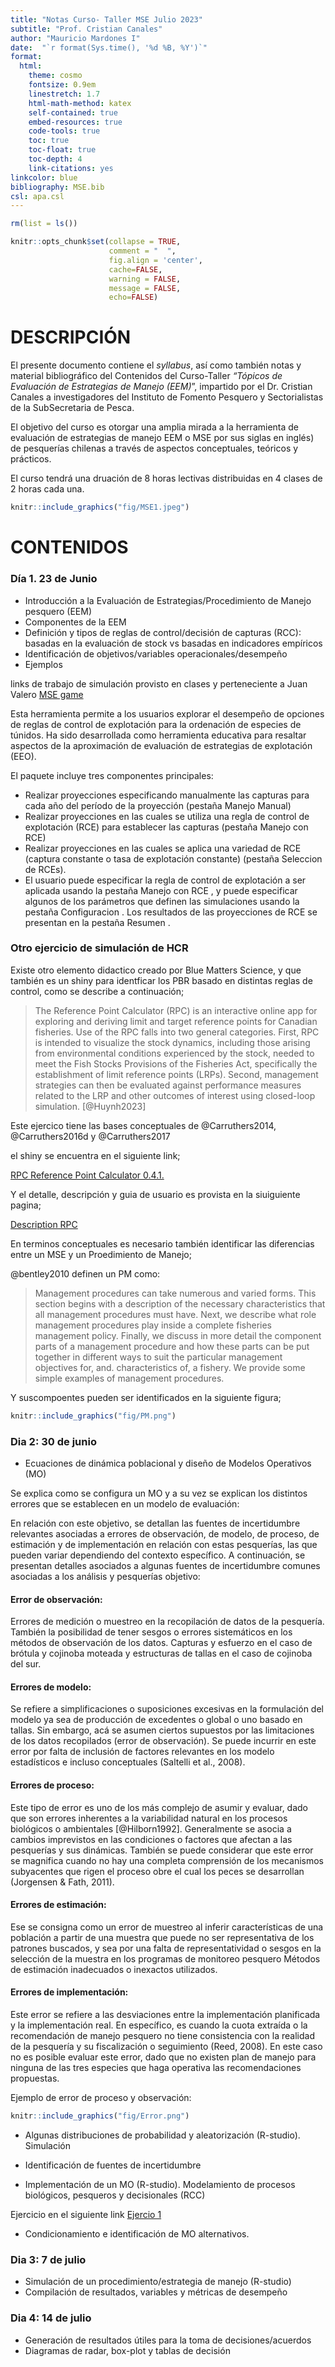 ```yaml
---
title: "Notas Curso- Taller MSE Julio 2023"
subtitle: "Prof. Cristian Canales"
author: "Mauricio Mardones I"
date:  "`r format(Sys.time(), '%d %B, %Y')`"
format:
  html:
    theme: cosmo
    fontsize: 0.9em
    linestretch: 1.7
    html-math-method: katex
    self-contained: true
    embed-resources: true
    code-tools: true
    toc: true
    toc-float: true
    toc-depth: 4
    link-citations: yes
linkcolor: blue
bibliography: MSE.bib
csl: apa.csl
---
```


```r
rm(list = ls())
```


```r
knitr::opts_chunk$set(collapse = TRUE, 
                      comment = "  ", 
                      fig.align = 'center',
                      cache=FALSE,
                      warning = FALSE,
                      message = FALSE,
                      echo=FALSE)
```

# DESCRIPCIÓN

El presente documento contiene el *syllabus*, así como también notas y material bibliográfico del Contenidos del Curso-Taller *"Tópicos de Evaluación de Estrategias de Manejo (EEM)*", impartido por el Dr. Cristian Canales  a investigadores del Instituto de Fomento Pesquero y Sectorialistas de la SubSecretaria de Pesca.

El objetivo del curso es otorgar una amplia mirada a la herramienta de evaluación de estrategias de manejo EEM o MSE por sus siglas en inglés) de pesquerías chilenas a través de aspectos conceptuales, teóricos y prácticos.

El curso tendrá una druación de 8 horas lectivas distribuidas en 4 clases de 2 horas cada una.

```r
knitr::include_graphics("fig/MSE1.jpeg")
```

# CONTENIDOS

### Día 1. 23 de Junio 

- Introducción a la Evaluación de Estrategias/Procedimiento de Manejo pesquero (EEM)
- Componentes de la EEM
- Definición y tipos de reglas de control/decisión de capturas (RCC): basadas en la evaluación de stock vs basadas en indicadores empíricos
- Identificación de objetivos/variables operacionales/desempeño
- Ejemplos




links de trabajo de simulación provisto en clases y perteneciente a Juan Valero [MSE game](https://valeromaspez.shinyapps.io/tunamse_opo_spn/)

Esta herramienta permite a los usuarios explorar el desempeño de opciones de reglas de control de explotación para la ordenación de especies de túnidos. Ha sido desarrollada como herramienta educativa para resaltar aspectos de la aproximación de evaluación de estrategias de explotación (EEO).

El paquete incluye tres componentes principales:

- Realizar proyecciones especificando manualmente las capturas para cada año del período de la proyección (pestaña Manejo Manual)
- Realizar proyecciones en las cuales se utiliza una regla de control de explotación (RCE) para establecer las capturas (pestaña Manejo con RCE)
- Realizar proyecciones en las cuales se aplica una variedad de RCE (captura constante o tasa de explotación constante) (pestaña Seleccion de RCEs).
- El usuario puede especificar la regla de control de explotación a ser aplicada usando la pestaña Manejo con RCE , y puede especificar algunos de los parámetros que definen las simulaciones usando la pestaña Configuracion . Los resultados de las proyecciones de RCE se presentan en la pestaña Resumen .

### Otro ejercicio de simulación de HCR

Existe otro elemento didactico creado por Blue Matters Science,  y que también es un shiny para identficar los PBR basado en distintas reglas de control, como se describe a continuación;

> The Reference Point Calculator (RPC) is an interactive online app for exploring and deriving limit and target reference points for Canadian fisheries. Use of the RPC falls into two general categories. First, RPC is intended to visualize the stock dynamics, including those arising from environmental conditions experienced by the stock, needed to meet the Fish Stocks Provisions of the Fisheries Act, specifically the establishment of limit reference points (LRPs). Second, management strategies can then be evaluated against performance measures related to the LRP and other outcomes of interest using closed-loop simulation. [@Huynh2023]

Este ejercico tiene las bases conceptuales de @Carruthers2014,  @Carruthers2016d y @Carruthers2017

el shiny se encuentra en el siguiente link;

[RPC Reference Point Calculator 0.4.1.](https://shiny.bluematterscience.com/app/rpc)

Y el detalle, descripción y guia de usuario es provista en la siuiguiente pagina;

[Description RPC](https://blue-matter.github.io/openMSE/RPC-User-Guide.html)


En terminos conceptuales es necesario también identificar las diferencias entre un MSE y un Proedimiento de Manejo;

@bentley2010 definen un PM como:
 
 > Management procedures can take numerous and varied forms. This section begins with a description of the necessary characteristics that all management procedures must have. Next, we describe what role management procedures play inside a complete fisheries management policy. Finally, we discuss in more detail the component parts of a management procedure and how these
parts can be put together in different ways to suit the particular management objectives for, and. characteristics of, a fishery. We provide some simple examples of management procedures.


Y suscompoentes pueden ser identificados en la siguiente figura;


```r
knitr::include_graphics("fig/PM.png")
```



### Dia 2: 30 de junio 

- Ecuaciones de dinámica poblacional y diseño de Modelos Operativos (MO)

Se explica como se configura un MO y a su vez se explican los distintos errores que se establecen en un modelo de evaluación:

En relación con este objetivo, se detallan las fuentes de incertidumbre relevantes asociadas a errores de observación, de modelo, de proceso, de estimación y de implementación en relación con estas pesquerías, las que pueden variar dependiendo del contexto específico. A continuación, se presentan detalles asociados a algunas fuentes de incertidumbre comunes asociadas a los análisis y pesquerías objetivo:

#### Error de observación:

Errores de medición o muestreo en la recopilación de datos de la pesquería. También la posibilidad de tener sesgos o errores sistemáticos en los métodos de observación de los datos. Capturas y esfuerzo en el caso de brótula y cojinoba moteada y estructuras de tallas en el caso de cojinoba del
sur.

#### Errores de modelo:

Se refiere a simplificaciones o suposiciones excesivas en la formulación del modelo ya sea de producción de excedentes o global o uno basado en tallas. Sin embargo, acá se asumen ciertos supuestos por las limitaciones de los datos recopilados (error de observación). Se puede incurrir en
este error por falta de inclusión de factores relevantes en los modelo estadísticos e incluso conceptuales (Saltelli et al., 2008).

#### Errores de proceso:
Este tipo de error es uno de los más complejo de asumir y evaluar, dado que son errores inherentes a la variabilidad natural en los procesos biológicos o ambientales [@Hilborn1992]. Generalmente se asocia a cambios imprevistos en las condiciones o factores que afectan a las pesquerías y sus dinámicas. También se puede considerar que este error se magnifica cuando no hay una completa comprensión de los mecanismos subyacentes que rigen el proceso obre el cual los peces se desarrollan (Jorgensen & Fath, 2011).


#### Errores de estimación:
Ese se consigna como un error de muestreo al inferir características de una población a partir de una muestra que puede no ser representativa de los patrones buscados, y sea por una falta de representatividad o sesgos en la selección de la muestra en los programas de monitoreo pesquero
Métodos de estimación inadecuados o inexactos utilizados.

#### Errores de implementación:

Este error se refiere a las desviaciones entre la implementación planificada y la implementación real. En específico, es cuando la cuota extraída o la recomendación de manejo pesquero no tiene consistencia con la realidad de la pesquería y su fiscalización o seguimiento (Reed, 2008). En este caso no es posible evaluar este error, dado que no existen plan de manejo para ninguna de las tres especies que haga operativa las recomendaciones propuestas.

Ejemplo de error de proceso y observación:

```r
knitr::include_graphics("fig/Error.png")
```


- Algunas distribuciones de probabilidad y aleatorización (R-studio). Simulación

- Identificación de fuentes de incertidumbre

- Implementación de un MO (R-studio). Modelamiento de procesos biológicos, pesqueros y decisionales (RCC)

Ejercicio en el siguiente link [Ejercio 1](Ejercicio-1.html)

- Condicionamiento e identificación de MO alternativos.




### Dia 3: 7 de julio 

- Simulación de un procedimiento/estrategia de manejo (R-studio)
- Compilación de resultados, variables y métricas de desempeño



### Dia 4: 14 de julio 
- Generación de resultados útiles para la toma de decisiones/acuerdos
- Diagramas de radar, box-plot y tablas de decisión


